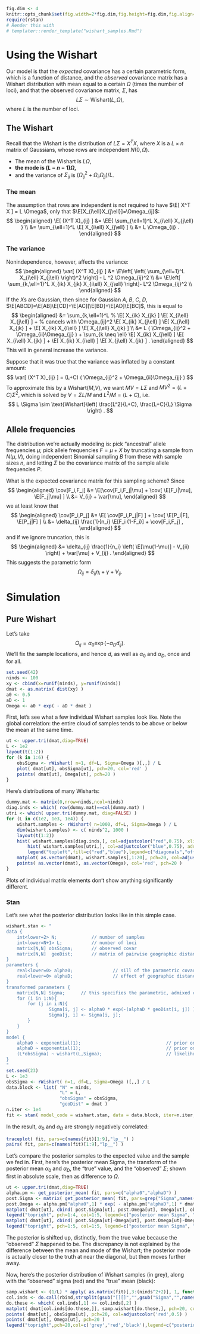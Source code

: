 
```r
fig.dim <- 4
knitr::opts_chunk$set(fig.width=2*fig.dim,fig.height=fig.dim,fig.align='center')
require(rstan)
# Render this with 
# templater::render_template("wishart_samples.Rmd")
```

# Using the Wishart

Our model is that the *expected* covariance has a certain parametric form,
which is a function of distance,
and the *observed* covariance matrix has a Wishart distribution 
with mean equal to a certain $\Omega$ (times the number of loci),
and that the observed covariance matrix, $\Sigma$, has
$$
    L \Sigma \sim \text{Wishart}(L,\Omega),
$$
where $L$ is the number of loci.

## The Wishart
Recall that the Wishart is the distribution of $L \Sigma = X^T X$, where $X$ is a $L \times n$ matrix of Gaussians,
whose rows are independent $N(0,\Omega)$.

- The mean of the Wishart is $L \Omega$, 
- **the mode is $(L-n-1)\Omega$,**
- and the variance of $\Sigma_{ij}$ is $(\Omega_{ij}^2 + \Omega_{ii}\Omega_{jj})/L$.

### The mean
The assumption that rows are independent is not required to have $\E[ X^T X ] = L \Omega$,
only that $\E[X_{i\ell}X_{j\ell}]=\Omega_{ij}$:
$$
\begin{aligned}
    \E[ (X^T X)_{ij} ] 
    &= 
    \EE{ \sum_{\ell=1}^L X_{i\ell} X_{j\ell} } \\
    &= 
    \sum_{\ell=1}^L \E[ X_{i\ell} X_{j\ell} ] \\
    &=
    L \Omega_{ij} .
\end{aligned}
$$

### The variance
Nonindependence, however, affects the variance:
$$
\begin{aligned}
    \var[ (X^T X)_{ij} ] 
    &= 
    \E\left[ \left( \sum_{\ell=1}^L X_{i\ell} X_{j\ell} \right)^2 \right] - L ^2 \Omega_{ij}^2 \\
    &= 
    \E\left[ \sum_{k,\ell=1}^L X_{ik} X_{jk} X_{i\ell} X_{j\ell} \right]- L^2 \Omega_{ij}^2 \\
\end{aligned}
$$
If the $X$s are Gaussian, then since for Gaussian $A$, $B$, $C$, $D$, $\E[ABCD]=\E[AB]\E[CD]+\E[AC][\E[BD]+\E[AD]\E[BC]$,
this is equal to
$$
\begin{aligned}
    &= 
    \sum_{k,\ell=1}^L 
        % \E[ X_{ik} X_{jk} ] \E[ X_{i\ell} X_{j\ell} ]  + % cancels with \Omega_{ij}^2
        \E[ X_{ik} X_{j\ell} ] \E[ X_{i\ell} X_{jk} ]
        + \E[ X_{ik} X_{i\ell} ] \E[ X_{j\ell} X_{jk} ]  \\
    &= L ( \Omega_{ij}^2 + \Omega_{ii}\Omega_{jj} ) 
    + \sum_{k \neq \ell} 
        \E[ X_{ik} X_{j\ell} ] \E[ X_{i\ell} X_{jk} ]
        + \E[ X_{ik} X_{i\ell} ] \E[ X_{j\ell} X_{jk} ] .
\end{aligned}
$$
This will in general increase the variance.

Suppose that it was true that the variance was inflated by a constant amount: 
$$
    \var[ (X^T X)_{ij} ] = (L+C) ( \Omega_{ij}^2 + \Omega_{ii}\Omega_{jj} )
$$
To approximate this by a Wishart($M$,$V$),
we want $MV=L\Sigma$ and $MV^2=(L+C)\Sigma^2$,
which is solved by $V=\Sigma L/M$ and $L^2/M=(L+C)$, i.e.
$$
    L \Sigma \sim \text{Wishart}\left( \frac{L^2}{L+C}, \frac{L+C}{L} \Sigma  \right) .
$$


## Allele frequencies

The distribution we're actually modeling is: 
pick "ancestral" allele frequencies $\mu$;
pick allele frequencies $F=\mu+X$ by truncating a sample from $N(\mu,V)$,
doing independent Binomial sampling $B$ from these with sample sizes $n$,
and letting $\Sigma$ be the covariance matrix of the sample allele frequencies $P$.

What is the expected covariance matrix for this sampling scheme? 
Since
$$
\begin{aligned}
    \cov[F_i,F_j] 
    &= 
    \E[\cov[F_i,F_j|\mu] + \cov[ \E[F_i|\mu], \E[F_j|\mu] ] \\
    &=
    V_{ij} + \var[\mu],
\end{aligned}
$$
we at least know that
$$
\begin{aligned}
    \cov[P_i,P_j] 
    &= 
    \E[ \cov[P_i,P_j|F] ] + \cov[ \E[P_i|F], \E[P_j|F] ] \\
    &= 
    \delta_{ij} \frac{1}{n_i} \E[F_i (1-F_i)] + \cov[F_i,F_j] ,
\end{aligned}
$$
and if we ignore truncation, this is
$$
\begin{aligned}
    &= 
    \delta_{ij} \frac{1}{n_i} \left( \E[\mu(1-\mu)] - V_{ii} \right) + \var[\mu] + V_{ij}  .
\end{aligned}
$$
This suggests the parametric form
$$
\Omega_{ij} = \delta_{ij} \eta_i + \gamma + V_{ij} .
$$


# Simulation

## Pure Wishart

Let's take
$$
    \Omega_{ij} = \alpha_0 \exp\left( - \alpha_D d_{ij} \right).
$$
We'll fix the sample locations, and hence $d$, 
as well as $\alpha_0$ and $\alpha_D$, once and for all.
```r
set.seed(42)
ninds <- 100
xy <- cbind(x=runif(ninds), y=runif(ninds))
dmat <- as.matrix( dist(xy) )
a0 <- 0.5
aD <- 1
Omega <- a0 * exp( - aD * dmat )
```

First, let's see what a few individual Wishart samples look like.
Note the global correlation: the entire cloud of samples tends to be above or below the mean at the same time.
```r
ut <- upper.tri(dmat,diag=TRUE)
L <- 1e2
layout(t(1:2))
for (k in 1:6) {
    obsSigma <- rWishart( n=1, df=L, Sigma=Omega )[,,] / L
    plot( dmat[ut], obsSigma[ut], pch=20, col='red' )
    points( dmat[ut], Omega[ut], pch=20 )
}
```

Here's distributions of many Wisharts:
```r
dummy.mat <- matrix(0,nrow=ninds,ncol=ninds)
diag.inds <- which( row(dummy.mat)==col(dummy.mat) )
utri <- which( upper.tri(dummy.mat, diag=FALSE) )
for (L in c(1e2, 1e3, 1e4)) {
    wishart.samples <- rWishart( n=1000, df=L, Sigma=Omega ) / L
    dim(wishart.samples) <- c( ninds^2, 1000 )
    layout(t(1:2))
    hist( wishart.samples[diag.inds,], col=adjustcolor("red",0.75), xlim=range(wishart.samples), freq=FALSE, xlab='Wishart', main=sprintf("L = %d", L) )
        hist( wishart.samples[utri,], col=adjustcolor("blue",0.75), add=TRUE, freq=FALSE )
        legend("topleft",fill=c("red","blue"),legend=c("diagonals","offdiagonals"))
    matplot( as.vector(dmat), wishart.samples[,1:20], pch=20, col=adjustcolor("black",0.1), ylab='wishart' )
    points( as.vector(dmat), as.vector(Omega), col='red', pch=20 )
}
```
Plots of individual matrix elements don't show anything significantly different.
<!--
Here's plots of individual matrix elements, with the distribution of diagonal elements for comparison:
#```{r wishart_entries, fig.width=4*fig.dim, fig.height=4*fig.dim}
layout(matrix(1:16,nrow=4))
for (kk in 1:16) { 
    k <- sample.int(ninds^2,1)
    hist( wishart.samples[diag.inds,], col=adjustcolor("grey",0.5), breaks=40, xlim=c(0,1), freq=FALSE, main='' )
    hist( wishart.samples[k,], col=adjustcolor('red',0.75), breaks=40, freq=FALSE, add=TRUE )
    abline(v=Omega[k]*(c(1,L)), lwd=3) 
}
#```
-->


### Stan

Let's see what the posterior distribution looks like in this simple case.
```r
wishart.stan <- "
data {
	int<lower=2> N; 	  		// number of samples
	int<lower=N+1> L;	    	// number of loci
	matrix[N,N] obsSigma; 		// observed covar
	matrix[N,N]  geoDist; 		// matrix of pairwise geographic distance
}
parameters {
	real<lower=0> alpha0;				// sill of the parametric covariance in cluster k
	real<lower=0> alphaD;				// effect of geographic distance in the parametric covariance in cluster k
}
transformed parameters {
	matrix[N,N] Sigma;		// this specifies the parametric, admixed covariance matrix
	for (i in 1:N){
		for (j in i:N){
				Sigma[i, j] <- alpha0 * exp(-(alphaD * geoDist[i, j]) );
				Sigma[j, i] <- Sigma[i, j];
		}
    }
}
model {
	alpha0 ~ exponential(1);								// prior on alpha0
	alphaD ~ exponential(1);								// prior on alphaD
	(L*obsSigma) ~ wishart(L,Sigma);						// likelihood function
}
"
set.seed(23)
L <- 1e3
obsSigma <- rWishart( n=1, df=L, Sigma=Omega )[,,] / L
data.block <- list( "N" = ninds,
                    "L" = L,
                    "obsSigma" = obsSigma,
                    "geoDist" = dmat )
n.iter <- 1e4
fit <- stan( model_code = wishart.stan, data = data.block, iter=n.iter, chains = 1, thin=n.iter/500)
```
In the result, $\alpha_0$ and $\alpha_D$ are strongly negatively correlated:
```r
traceplot( fit, pars=c(names(fit)[1:9],"lp__") )
pairs( fit, pars=c(names(fit)[1:9],"lp__") )
```

Let's compare the posterior samples to the expected value and the sample we fed in.
First, here's the posterior mean Sigma, the transform of the posterior mean $\alpha_0$ and $\alpha_D$, the "true" value, and the "observed" $\Sigma$;
shown first in absolute scale, then as difference to $\Omega$.
```r
ut <- upper.tri(dmat,diag=TRUE)
alpha.pm <- get_posterior_mean( fit, pars=c("alpha0","alphaD") )
post.Sigma <- matrix( get_posterior_mean( fit, pars=grep("Sigma",names(fit), value=TRUE) ), nrow=ninds )
post.Omega <- alpha.pm["alpha0",1] * exp( - alpha.pm["alphaD",1] * dmat )
matplot( dmat[ut], cbind( post.Sigma[ut], post.Omega[ut], Omega[ut], obsSigma[ut] ), pch=1:4, ylab="covariance", xlab='geog dist' )
legend("topright", pch=1:4, col=1:5, legend=c("posterior mean Sigma", "posterior mean alpha", "true Omega", "observed Sigma"))
matplot( dmat[ut], cbind( post.Sigma[ut]-Omega[ut], post.Omega[ut]-Omega[ut], 0, obsSigma[ut]-Omega[ut], (1-(ninds+1)/L)*post.Omega[ut]-Omega[ut] ), pch=1:5, ylab="difference from Omega", xlab='geog dist' )
legend("topright", pch=1:5, col=1:5, legend=c("posterior mean Sigma", "posterior mean alpha", "true Omega", "observed Sigma", "posterior mode alpha"))
```
The posterior is shifted up, distinctly, from the true value because the "observed" $\Sigma$ happened to be.
The discrepancy is not explained by the difference between the mean and mode of the Wishart; 
the posterior mode is actually closer to the truth at near the diagonal, but then moves further away.

Now, here's the posterior distribution of Wishart samples (in grey),
along with the "observed" sigma (red) and the "true" mean (black):
```r
samp.wishart <- (1/L) * apply( as.matrix(fit)[,3:(ninds^2+2)], 1, function (O) { rWishart(1, df=data.block$L, Sigma=matrix(O,nrow=ninds)) } )
col.inds <- do.call(rbind,strsplit(gsub("[][]","",gsub("Sigma","",names(fit)[3:(ninds^2+2)])),","))
do.these <- which( col.inds[,1] <= col.inds[,2] )
matplot( dmat[col.inds[do.these,]], samp.wishart[do.these,], pch=20, col='grey', xlab='geog dist' )
points( dmat[ut], obsSigma[ut], pch=20, col=adjustcolor('red',0.5) )
points( dmat[ut], Omega[ut], pch=20 )
legend("topright",pch=20,col=c('grey','red','black'),legend=c("posterior","observed","true mean"))
```
